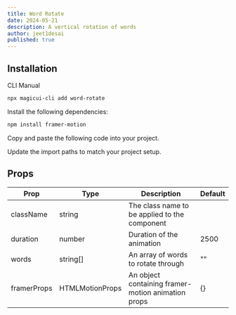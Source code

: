```yaml
---
title: Word Rotate
date: 2024-05-21
description: A vertical rotation of words
author: jeet1desai
published: true
---
```


<ComponentPreview name="word-rotate-demo" />

## Installation

<Tabs defaultValue="cli">

<TabsList>
  <TabsTrigger value="cli">CLI</TabsTrigger>
  <TabsTrigger value="manual">Manual</TabsTrigger>
</TabsList>
<TabsContent value="cli">

```bash
npx magicui-cli add word-rotate
```

</TabsContent>

<TabsContent value="manual">

<Steps>

<Step>Install the following dependencies:</Step>

```bash
npm install framer-motion
```

<Step>Copy and paste the following code into your project.</Step>

<ComponentSource name="word-rotate" />

<Step>Update the import paths to match your project setup.</Step>

</Steps>

</TabsContent>

</Tabs>

## Props

| Prop        | Type            | Description                                        | Default |
| ----------- | --------------- | -------------------------------------------------- | ------- |
| className   | string          | The class name to be applied to the component      |         |
| duration    | number          | Duration of the animation                          | 2500    |
| words       | string[]        | An array of words to rotate through                | ""      |
| framerProps | HTMLMotionProps | An object containing framer-motion animation props | {}      |

